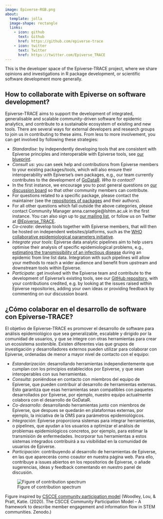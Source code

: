 ```yaml
---
image: Epiverse-RGB.png
about:
  template: jolla
  image-shape: rectangle
  links:
    - icon: github
      text: Github
      href: https://github.com/epiverse-trace
    - icon: twitter
      text: Twitter
      href: https://twitter.com/Epiverse_TRACE
---
```


This is the developer space of the Epiverse-TRACE project, where we share opinions and investigations in R package development, or scientific software development more generally.

## How to collaborate with Epiverse on software development?

Epiverse-TRACE aims to support the development of integrated, generalisable and scalable community-driven software for epidemic analytics, and contribute to a sustainable ecosystem of existing and new tools. There are several ways for external developers and research groups to join us in contributing to these aims. From less to more involvement, you can get involved by following these strategies:

- *Standardise*: by independently developing tools that are consistent with Epiverse principles and interoperable with Epiverse tools, see [our blueprint](https://epiverse-trace.github.io/blueprints/principles.html#community-health).
- *Consult us*: you can seek help and contributions from Epiverse members to your existing packages/tools, which will also ensure their interoperability with Epiverse’s own packages, e.g., our team currently contributes to the development of [GoDataR](https://github.com/WorldHealthOrganization/godataR/).
*Who to contact?*
- In the first instance, we encourage you to post general questions on [our discussion board](https://github.com/orgs/epiverse-trace/discussions) so that other community members can contribute. 
- For questions related to a specific package, please contact the maintainer (see the [repositories of packages](https://github.com/orgs/epiverse-trace/repositories) and their authors). 
- For all other questions which fall outside the above categories, please contact Community Manager anna.carnegie@lshtm.ac.uk in the first instance. 
You can also sign up to [our mailing list](https://data.org/initiatives/epiverse/our-community/), or follow us on Twitter at [@Epiverse_TRACE](https://twitter.com/Epiverse_TRACE).
- *Co-create*: develop tools together with Epiverse members, that will then be hosted on independent websites/platforms, such as the [WHO collaborative epidemiological parameters initiative](https://github.com/WorldHealthOrganization/collaboratory-epiparameter-community).
- *Integrate your tools*: Epiverse data analytic pipelines aim to help users optimise their analysis of specific epidemiological problems, e.g., [estimating the transmissibility of an infectious disease](https://github.com/epiverse-trace/episoap) during an epidemic from line list data. Integration with such pipelines will allow your methods to reach a wider audience and benefit from upstream and downstream tools within Epiverse.
- *Participate*: get involved with the Epiverse team and contribute to the development of Epiverse's existing tools, see our [GitHub repository](https://github.com/epiverse-trace), with your contributions credited, e.g. by looking at the issues raised within Epiverse repositories, adding your own ideas or providing feedback by commenting on our discussion board.

## ¿Cómo colaborar en el desarrollo de software con Epiverse-TRACE?

El objetivo de Epiverse-TRACE es promover el desarrollo de software para análisis epidemiológico que sea generalizable, escalable y dirigido por la comunidad de usuarios, y que se integre con otras herramientas para crear un ecosistema sostenible. Existen diferentes vías que grupos de investigación y desarrolladores externos pueden utilizar para colaborar con Epiverse, ordenadas de menor a mayor nivel de contacto con el equipo: 

- *Estandarización*: desarrollando herramientas independientemente que cumplan con los principios establecidos por Epiverse, y que sean interoperables con sus herramientas.
- *Consulta*: poniéndose en contacto con miembros del equipo de Epiverse, que pueden contribuir al desarrollo de herramientas externas. Esto garantiza que esas herramientas sean compatibles con paquetes desarrollados por Epiverse, por ejemplo, nuestro equipo actualmente colabora con el desarrollo de GoDataR.
- *Co-desarrollo*: desarrollando herramientas junto con miembros de Epiverse, que despues se quedarán en plataformas externas, por ejemplo, la iniciativa de la OMS para parámetros epidemiológicos.  
- *Integración*: Epiverse proporciona sistemas para integrar herramientas, o pipelines, que ayudan a los usuarios a optimizar el análisis de problemas epidemiológicos concretos, por ejemplo, para estimar la transmisión de enfermedades. Incorporar tus herramientas a estos sistemas integrados contribuirá a su visibilidad en la comunidad de usuarios de Epiverse.
- *Participación*: contribuyendo al desarrollo de herramientas de Epiverse, en las que aparecerás como coautor en nuestra página web. Para ello, contribuye a issues abiertos en los repositorios de Epiverse, o añade sugerencias, ideas y feedback comentando en nuestro panel de discusión.

![Figure of contribution spectrum](contribution_figure.png)

Figure inspired by [CSCCE community participation model](https://doi.org/10.5281/zenodo.3997802) (Woodley, Lou, & Pratt, Katie. (2020). The CSCCE Community Participation Model – A framework to describe member engagement and information flow in STEM communities. Zenodo.)

